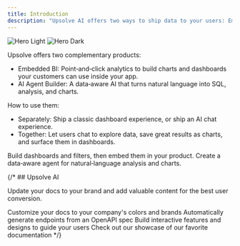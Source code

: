 ```yaml
---
title: Introduction
description: "Upsolve AI offers two ways to ship data to your users: Embedded BI and AI Agent Builder."
---
```


<Frame>
  <img
    className="block dark:hidden"
    src="/images/hero-light.svg"
    alt="Hero Light"
  />
  <img
    className="hidden dark:block"
    src="/images/hero-dark.svg"
    alt="Hero Dark"
  />
</Frame>

Upsolve offers two complementary products:

- Embedded BI: Point‑and‑click analytics to build charts and dashboards your customers can use inside your app.
- AI Agent Builder: A data‑aware AI that turns natural language into SQL, analysis, and charts.

How to use them:

- Separately: Ship a classic dashboard experience, or ship an AI chat experience.
- Together: Let users chat to explore data, save great results as charts, and surface them in dashboards.

<CardGroup cols={2}>
  <Card
    title="Embedded BI"
    icon="chart-line"
    href="/embedded-bi/introduction"
  >
    Build dashboards and filters, then embed them in your product.
  </Card>
  <Card
    title="AI Agent Builder"
    icon="wand-sparkles"
    href="/ai-agent-builder/introduction"
  >
    Create a data‑aware agent for natural‑language analysis and charts.
  </Card>
</CardGroup>

{/* ## Upsolve AI

Update your docs to your brand and add valuable content for the best user conversion.

<CardGroup cols={2}>
  <Card
    title="Customize Style"
    icon="palette"
    href="https://mintlify.com/docs/settings/global"
  >
    Customize your docs to your company's colors and brands
  </Card>
  <Card
    title="Reference APIs"
    icon="code"
    href="https://mintlify.com/docs/api-playground/openapi"
  >
    Automatically generate endpoints from an OpenAPI spec
  </Card>
  <Card
    title="Add Components"
    icon="screwdriver-wrench"
    href="https://mintlify.com/docs/components/accordion"
  >
    Build interactive features and designs to guide your users
  </Card>
  <Card
    title="Get Inspiration"
    icon="stars"
    href="https://mintlify.com/showcase"
  >
    Check out our showcase of our favorite documentation
  </Card>
</CardGroup> */}
